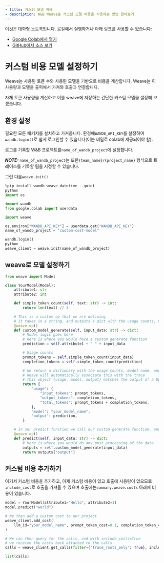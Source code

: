 ```yaml
---
- title: 커스텀 모델 비용
- description: W&B Weave로 커스텀 모델 비용을 사용하는 방법 알아보기
---
```


<Note>
  이것은 대화형 노트북입니다. 로컬에서 실행하거나 아래 링크를 사용할 수 있습니다:

  * [Google Colab에서 열기](https://colab.research.google.com/github/wandb/weave/blob/master/docs/notebooks/custom_model_cost.ipynb)
  * [GitHub에서 소스 보기](https://github.com/wandb/weave/blob/master/docs/notebooks/custom_model_cost.ipynb)
</Note>

# 커스텀 비용 모델 설정하기

Weave는 사용된 토큰 수와 사용된 모델을 기반으로 비용을 계산합니다.
Weave는 이 사용량과 모델을 출력에서 가져와 호출과 연결합니다.

자체 토큰 사용량을 계산하고 이를 weave에 저장하는 간단한 커스텀 모델을 설정해 보겠습니다.

## 환경 설정

필요한 모든 패키지를 설치하고 가져옵니다.
환경에`WANDB_API_KEY`를 설정하여`wandb.login()`로 쉽게 로그인할 수 있습니다(이는 비밀로 colab에 제공되어야 함).

로그를 기록할 W\&B 프로젝트를`name_of_wandb_project`에 설정합니다.

***NOTE:*** `name_of_wandb_project`는 또한`{team_name}/{project_name}` 형식으로 트레이스를 기록할 팀을 지정할 수 있습니다.

그런 다음`weave.init()`

```python
%pip install wandb weave datetime --quiet
python
import os

import wandb
from google.colab import userdata

import weave

os.environ["WANDB_API_KEY"] = userdata.get("WANDB_API_KEY")
name_of_wandb_project = "custom-cost-model"

wandb.login()
python
weave_client = weave.init(name_of_wandb_project)
```

## weave로 모델 설정하기

```python
from weave import Model

class YourModel(Model):
    attribute1: str
    attribute2: int

    def simple_token_count(self, text: str) -> int:
        return len(text) // 3

    # This is a custom op that we are defining
    # It takes in a string, and outputs a dict with the usage counts, model name, and the output
    @weave.op()
    def custom_model_generate(self, input_data: str) -> dict:
        # Model logic goes here
        # Here is where you would have a custom generate function
        prediction = self.attribute1 + " " + input_data

        # Usage counts
        prompt_tokens = self.simple_token_count(input_data)
        completion_tokens = self.simple_token_count(prediction)

        # We return a dictionary with the usage counts, model name, and the output
        # Weave will automatically associate this with the trace
        # This object {usage, model, output} matches the output of a OpenAI Call
        return {
            "usage": {
                "input_tokens": prompt_tokens,
                "output_tokens": completion_tokens,
                "total_tokens": prompt_tokens + completion_tokens,
            },
            "model": "your_model_name",
            "output": prediction,
        }

    # In our predict function we call our custom generate function, and return the output.
    @weave.op()
    def predict(self, input_data: str) -> dict:
        # Here is where you would do any post processing of the data
        outputs = self.custom_model_generate(input_data)
        return outputs["output"]
```

## 커스텀 비용 추가하기

여기서 커스텀 비용을 추가하고, 이제 커스텀 비용이 있고 호출에 사용량이 있으므로`include_cost`로 호출을 가져올 수 있으며 호출에는`summary.weave.costs` 아래에 비용이 있습니다.

```python
model = YourModel(attribute1="Hello", attribute2=1)
model.predict("world")

# We then add a custom cost to our project
weave_client.add_cost(
    llm_id="your_model_name", prompt_token_cost=0.1, completion_token_cost=0.2
)

# We can then query for the calls, and with include_costs=True
# we receive the costs back attached to the calls
calls = weave_client.get_calls(filter={"trace_roots_only": True}, include_costs=True)

list(calls)
```

